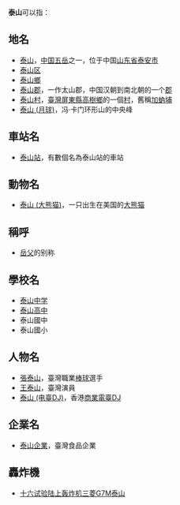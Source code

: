 {{Otheruses|subject=汉语词汇“泰山”|other=系列小说《人猿泰山》及其改编的影视作品|人猿泰山 (消歧义)}}
{{wiktionarypar|泰山}}
'''泰山'''可以指：
==地名==
* [[泰山|泰山]]，[[中国|中国]][[五岳|五岳]]之一，位于中国[[山东省|山东省]][[泰安市|泰安市]]
* [[泰山区_(泰安市)|泰山区]]
* [[泰山鄉|泰山鄉]]
* [[泰山郡|泰山郡]]，一作太山郡，中国汉朝到南北朝的一个[[郡|郡]]
* [[泰山村|泰山村]]，[[臺灣|臺灣]][[屏東縣|屏東縣]][[高樹鄉|高樹鄉]]的一個[[村里|村]]，舊稱[[加蚋埔|加蚋埔]]
* [[泰山_(月球)|泰山 (月球)]]，冯·卡门环形山的中央峰

==車站名==
* [[泰山站|泰山站]]，有數個名為泰山站的車站

==動物名==
* [[泰山_(大熊猫)|泰山 (大熊猫)]]，一只出生在美国的[[大熊猫|大熊猫]]

==稱呼==
* [[岳父|岳父]]的别称

==學校名==
* [[山东省泰山中学|泰山中学]]
* [[泰山高中|泰山高中]]
*泰山國中
*泰山國小

==人物名==
* [[張泰山|張泰山]]，臺灣職業[[棒球|棒球]]選手
* [[王泰山|王泰山]]，臺灣演員
* [[泰山_(电台DJ)|泰山 (电臺DJ)]]，香港[[商業電台|商業電臺]][[DJ|DJ]]

==企業名==
* [[泰山企業|泰山企業]]，臺灣食品企業

==轟炸機==
* [[泰山轟炸機|十六试验陆上轰炸机三菱G7M泰山]]

{{disambig|T|cat=二字消歧義}}